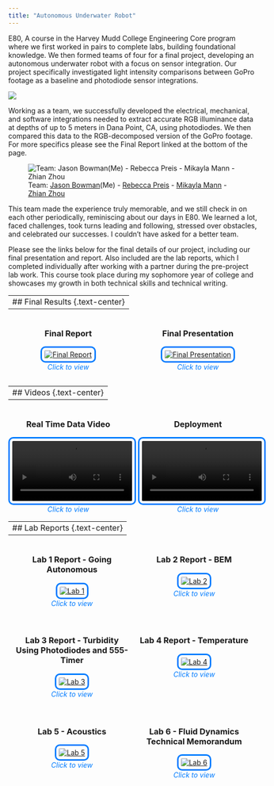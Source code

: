 ```yaml
---
title: "Autonomous Underwater Robot"
---
```


E80, A course in the Harvey Mudd College Engineering Core program where we first worked in pairs to complete labs, building foundational knowledge. We then formed teams of four for a final project, developing an autonomous underwater robot with a focus on sensor integration. Our project specifically investigated light intensity comparisons between GoPro footage as a baseline and photodiode sensor integrations.

![](images/robot.jpeg)

Working as a team, we successfully developed the electrical, mechanical, and software integrations needed to extract accurate RGB illuminance data at depths of up to 5 meters in Dana Point, CA, using photodiodes. We then compared this data to the RGB-decomposed version of the GoPro footage. For more specifics please see the Final Report linked at the bottom of the page.

![Team: [Jason Bowman](https://www.linkedin.com/in/jasonbbowman/)(Me) - [Rebecca Preis](https://www.linkedin.com/in/rebecca-preis/) - [Mikayla Mann](https://www.linkedin.com/in/mikayla-mann/) - [Zhian Zhou](https://www.linkedin.com/in/zhian-zhou-14ba8b325/)](images/team.jpeg)

This team made the experience truly memorable, and we still check in on each other periodically, reminiscing about our days in E80. We learned a lot, faced challenges, took turns leading and following, stressed over obstacles, and celebrated our successes. I couldn’t have asked for a better team.

Please see the links below for the final details of our project, including our final presentation and report. Also included are the lab reports, which I completed individually after working with a partner during the pre-project lab work. This course took place during my sophomore year of college and showcases my growth in both technical skills and technical writing.

---
## Final Results {.text-center}
---

<div style="display: flex; justify-content: center; gap: 20px;">

<div style="width: 50%; text-align: center;">
### Final Report  
[![Final Report](images/final_report.jpeg){style="border: 3px solid #007BFF; border-radius: 10px; padding: 5px;"}](https://drive.google.com/file/d/10z3bwR1xdG-XAJNYut0mEZHobPQbsdvD/view?usp=sharing)  
*<span style="color: #007BFF;">Click to view</span>*
</div>

<div style="width: 50%; text-align: center;">
### Final Presentation  
[![Final Presentation](images/final_pres.jpeg){style="border: 3px solid #007BFF; border-radius: 10px; padding: 5px;"}](https://drive.google.com/file/d/1SFoDq-4IOvm13Nju7Mgr_akCRxlvOkGa/view?usp=sharing)  
*<span style="color: #007BFF;">Click to view</span>*
</div>

</div>

---
## Videos {.text-center}
---

<div style="display: flex; justify-content: center; gap: 20px;">

<div style="width: 50%; text-align: center;">
### Real Time Data Video  
<video width="100%" controls style="border: 3px solid #007BFF; border-radius: 10px; padding: 5px;">
  <source src="videos/Flub.mp4" type="video/mp4">
  Your browser does not support the video tag.
</video>  
*<span style="color: #007BFF;">Click to view</span>*
</div>

<div style="width: 50%; text-align: center;">
### Deployment  
<video width="100%" controls style="border: 3px solid #007BFF; border-radius: 10px; padding: 5px;">
  <source src="videos/Flub_shore.MOV" type="video/mp4">
  Your browser does not support the video tag.
</video>  
*<span style="color: #007BFF;">Click to view</span>*
</div>

</div>

---
## Lab Reports {.text-center}
---

<div style="display: flex; flex-wrap: wrap; justify-content: center; gap: 20px;">

<div style="width: 45%; text-align: center;">
### Lab 1 Report - Going Autonomous  
[![Lab 1](images/lab1.jpeg){style="border: 3px solid #007BFF; border-radius: 10px; padding: 5px;"}](https://drive.google.com/file/d/1bCHhOPwuIOd0EJOIRcDaeNcMJkJtW0-J/view?usp=sharing) <!-- ADD LINK HERE -->  
*<span style="color: #007BFF;">Click to view</span>*
</div>

<div style="width: 45%; text-align: center;">
### Lab 2 Report - BEM  
[![Lab 2](images/lab2.jpeg){style="border: 3px solid #007BFF; border-radius: 10px; padding: 5px;"}](https://drive.google.com/file/d/1jr20M69VYiIHlnWu445LXzpf1TrMCuFO/view?usp=sharing) <!-- ADD LINK HERE -->  
*<span style="color: #007BFF;">Click to view</span>*
</div>

<div style="width: 45%; text-align: center;">
### Lab 3 Report - Turbidity Using Photodiodes and 555-Timer  
[![Lab 3](images/lab3.jpeg){style="border: 3px solid #007BFF; border-radius: 10px; padding: 5px;"}](https://drive.google.com/file/d/1sJeaYkD4SJebCqQPU-JQpAV48SDGVCz6/view?usp=sharing) <!-- ADD LINK HERE -->  
*<span style="color: #007BFF;">Click to view</span>*
</div>

<div style="width: 45%; text-align: center;">
### Lab 4 Report - Temperature  
[![Lab 4](images/lab4.jpeg){style="border: 3px solid #007BFF; border-radius: 10px; padding: 5px;"}](https://drive.google.com/file/d/1wmHXs_jkDRqvBVebrnnaE1i3WHQgXmyQ/view?usp=sharing) <!-- ADD LINK HERE -->  
*<span style="color: #007BFF;">Click to view</span>*
</div>

<div style="width: 45%; text-align: center;">
### Lab 5 - Acoustics  
[![Lab 5](images/lab5.jpeg){style="border: 3px solid #007BFF; border-radius: 10px; padding: 5px;"}](https://drive.google.com/file/d/1S6-E1Udu2Aq7KfW4fAKOh_NWmZMmNDmb/view?usp=sharing) <!-- ADD LINK HERE -->  
*<span style="color: #007BFF;">Click to view</span>*
</div>

<div style="width: 45%; text-align: center;">
### Lab 6 - Fluid Dynamics Technical Memorandum  
[![Lab 6](images/lab6.jpeg){style="border: 3px solid #007BFF; border-radius: 10px; padding: 5px;"}](https://drive.google.com/file/d/1khie_yhsyVY0-u7opmbmVQnYqpIBjSet/view?usp=sharing) <!-- ADD LINK HERE -->  
*<span style="color: #007BFF;">Click to view</span>*
</div>

</div>